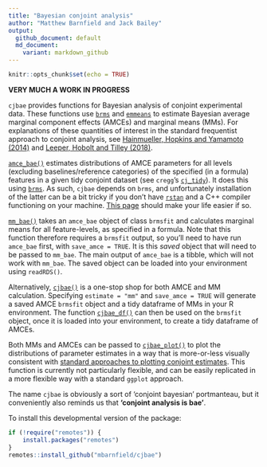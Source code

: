```yaml
---
title: "Bayesian conjoint analysis"
author: "Matthew Barnfield and Jack Bailey"
output:
  github_document: default
  md_document:
    variant: markdown_github
---
```


```r
knitr::opts_chunk$set(echo = TRUE)
```

**VERY MUCH A WORK IN PROGRESS**

`cjbae` provides functions for Bayesian analysis of conjoint experimental data. These functions use [`brms`](https://github.com/paul-buerkner/brms) and [`emmeans`](https://github.com/rvlenth/emmeans) to estimate Bayesian average marginal component effects (AMCEs) and marginal means (MMs). For explanations of these quantities of interest in the standard frequentist approach to conjoint analysis, see [Hainmueller, Hopkins and Yamamoto (2014)](https://www.cambridge.org/core/journals/political-analysis/article/causal-inference-in-conjoint-analysis-understanding-multidimensional-choices-via-stated-preference-experiments/414DA03BAA2ACE060FFE005F53EFF8C8) and [Leeper, Hobolt and Tilley (2018)](https://s3.us-east-2.amazonaws.com/tjl-sharing/assets/MeasuringSubgroupPreferences.pdf).    

[`amce_bae()`](https://github.com/mbarnfield/cjbae/blob/master/R/amce_bae.R) estimates distributions of AMCE parameters for all levels (excluding baselines/reference categories) of the specified (in a formula) features in a given tidy conjoint dataset (see `cregg`'s [`cj_tidy`](https://github.com/leeper/cregg/blob/master/R/cj_tidy.R)). It does this using [`brms`](https://github.com/paul-buerkner/brms). As such, `cjbae` depends on `brms`, and unfortunately installation of the latter can be a bit tricky if you don't have [`rstan`](https://mc-stan.org/users/interfaces/rstan) and a C++ compiler functioning on your machine. [This page](https://github.com/stan-dev/rstan/wiki/RStan-Getting-Started) should make your life easier if so.     

[`mm_bae()`](https://github.com/mbarnfield/cjbae/blob/master/R/mm_bae.R) takes an `amce_bae` object of class `brmsfit` and calculates marginal means for all feature-levels, as specified in a formula. Note that this function therefore requires a `brmsfit` output, so you'll need to have run `amce_bae` first, with `save_amce = TRUE`. It is this *saved* object that will need to be passed to `mm_bae`. The main output of `amce_bae` is a tibble, which will not work with `mm_bae`. The saved object can be loaded into your environment using `readRDS()`.    

Alternatively, [`cjbae()`](https://github.com/mbarnfield/cjbae/blob/master/R/cjbae.R) is a one-stop shop for both AMCE and MM calculation. Specifying `estimate = "mm"` and `save_amce = TRUE` will generate a saved AMCE `brmsfit` object and a tidy dataframe of MMs in your R environment. The function [`cjbae_df()`](https://github.com/mbarnfield/cjbae/blob/master/R/cjbae_df.R) can then be used on the `brmsfit` object, once it is loaded into your environment, to create a tidy dataframe of AMCEs. 

Both MMs and AMCEs can be passed to [`cjbae_plot()`](https://github.com/mbarnfield/cjbae/blob/master/R/cjbae_plot.R) to plot the distributions of parameter estimates in a way that is more-or-less visually consistent with [standard approaches to plotting conjoint estimates](https://github.com/leeper/cregg/blob/master/R/plot_cj_amce.R). This function is currently not particularly flexible, and can be easily replicated in a more flexible way with a standard `ggplot` approach.  

The name `cjbae` is obviously a sort of 'conjoint bayesian' portmanteau, but it conveniently also reminds us that **'conjoint analysis is bae'**.

To install this developmental version of the package:

```R
if (!require("remotes")) {
    install.packages("remotes")
}
remotes::install_github("mbarnfield/cjbae")
```

